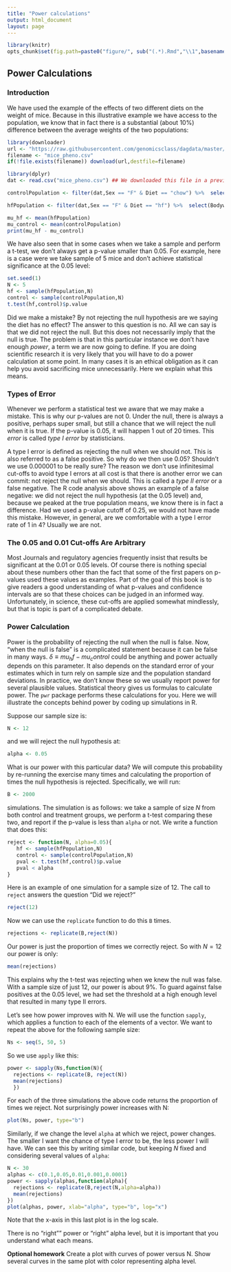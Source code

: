 ```yaml
---
title: "Power calculations"
output: html_document
layout: page
---
```


```r
library(knitr)
opts_chunk$set(fig.path=paste0("figure/", sub("(.*).Rmd","\\1",basename(knitr:::knit_concord$get('infile'))), "-"))
```



## Power Calculations 

### Introduction

We have used the example of the effects of two different diets on the weight of mice. Because in this illustrative example we have access to the population, we know that in fact there is a substantial (about 10%) difference between the average weights of the two populations:

```r
library(downloader)
url <- "https://raw.githubusercontent.com/genomicsclass/dagdata/master/inst/extdata/mice_pheno.csv"
filename <- "mice_pheno.csv"
if(!file.exists(filename)) download(url,destfile=filename)
```

```r
library(dplyr)
dat <- read.csv("mice_pheno.csv") ## We downloaded this file in a previous section

controlPopulation <- filter(dat,Sex == "F" & Diet == "chow") %>%  select(Bodyweight) %>% unlist

hfPopulation <- filter(dat,Sex == "F" & Diet == "hf") %>%  select(Bodyweight) %>% unlist

mu_hf <- mean(hfPopulation)
mu_control <- mean(controlPopulation)
print(mu_hf - mu_control)
```

We have also seen that in some cases when we take a sample and perform a t-test, we don't always get a p-value smaller than 0.05. For example, here is a case were we take sample of 5 mice and don't achieve statistical significance at the 0.05 level:

```r
set.seed(1)
N <- 5
hf <- sample(hfPopulation,N)
control <- sample(controlPopulation,N)
t.test(hf,control)$p.value
```

Did we make a mistake? By not rejecting the null hypothesis are we saying the diet has no effect? The answer to this question is no. All we can say is that we did not reject the null. But this does not necessarily imply that the null is true. The problem is that in this particular instance we don't have enough _power_, a term we are now going to define. If you are doing scientific research it is very likely that you will have to do a power calculation at some point. In many cases it is an ethical obligation as it can help you avoid sacrificing mice unnecessarily. Here we explain what this means.


### Types of Error

Whenever we perform a statistical test we aware that we may make a mistake. This is why our p-values are not 0. Under the null, there is always a positive, perhaps super small, but still a chance that we will reject the null when it is true. If the p-value is 0.05, it will happen 1 out of 20 times. This *error* is called _type I error_ by statisticians. 

A type I error is defined as rejecting the null when we should not. This is also referred to as a false positive. So why do we then use 0.05? Shouldn't we use 0.000001 to be really sure? The reason we don't use infinitesimal cut-offs to avoid type I errors at all cost is that there is another error we can commit: not reject the null when we should. This is called a _type II error_ or a false negative. The R code analysis above shows an example of a false negative: we did not reject the null hypothesis (at the 0.05 level) and, because we peaked at the true population means, we know there is in fact a difference. Had we used a p-value cutoff of 0.25, we would not have made this mistake. However, in general, are we comfortable with a type I error rate of 1 in 4? Usually we are not. 


### The 0.05 and 0.01 Cut-offs Are Arbitrary

Most Journals and regulatory agencies frequently insist that results be significant at the 0.01 or 0.05 levels. Of course there is nothing special about these numbers other than the fact that some of the first papers on p-values used these values as examples. Part of the goal of this book is to give readers a good understanding of what p-values and confidence intervals are so that these choices can be judged in an informed way. Unfortunately, in science, these cut-offs are applied somewhat mindlessly, but that is topic is part of a complicated debate.


### Power Calculation

Power is the probability of rejecting the null when the null is false. Now, "when the null is false" is a complicated statement because it can be false in many ways. $\delta \equiv mu_hf - mu_control$ could be anything and power actually depends on this parameter. It also depends on the standard error of your estimates which in turn rely on sample size and the population standard deviations. In practice, we don't know these so we usually report power for several plausible values. Statistical theory gives us formulas to calculate power. The `pwr` package performs these calculations for you. Here we will illustrate the concepts behind power by coding up simulations in R.

Suppose our sample size is: 

```r
N <- 12
```

and we will reject the null hypothesis at:

```r
alpha <- 0.05
```

What is our power with this particular data? We will compute this probability by re-running the exercise many times and calculating the proportion of times the null hypothesis is rejected. Specifically, we will run: 

```r
B <- 2000
```

simulations. The simulation is as follows: we take a sample of size $N$ from both control and treatment groups, we perform a t-test comparing these two, and report if the p-value is less than `alpha` or not. We write a function that does this:

```r
reject <- function(N, alpha=0.05){
   hf <- sample(hfPopulation,N) 
   control <- sample(controlPopulation,N)
   pval <- t.test(hf,control)$p.value
   pval < alpha
}
```

Here is an example of one simulation for a sample size of 12. The call to `reject` answers the question "Did we reject?" 
```r
reject(12)
```

Now we can use the `replicate` function to do this `B` times. 

```r
rejections <- replicate(B,reject(N))
```

Our power is just the proportion of times we correctly reject. So with  $N=12$ our power is only: 

```r
mean(rejections)
```

This explains why the t-test was rejecting when we knew the null was false. With a sample size of just 12, our power is about 9%. To guard against false positives at the 0.05 level, we had set the threshold at a high enough level that resulted in many type II errors.

Let's see how power improves with N. We will use the function `sapply`, which applies a function to each of the elements of a vector. We want to repeat the above for the following sample size:

```r
Ns <- seq(5, 50, 5)
```

So we use `apply` like this:
```r
power <- sapply(Ns,function(N){
  rejections <- replicate(B, reject(N))
  mean(rejections)
  })
```

For each of the three simulations the above code returns the proportion of times we reject. Not surprisingly power increases with N:

```r
plot(Ns, power, type="b")
```

Similarly, if we change the level `alpha` at which we reject, power changes. The smaller I want the chance of type I error to be, the less power I will have. We can see this by writing similar code, but keeping $N$ fixed and considering several values of `alpha`:

```r
N <- 30
alphas <- c(0.1,0.05,0.01,0.001,0.0001)
power <- sapply(alphas,function(alpha){
  rejections <- replicate(B,reject(N,alpha=alpha))
  mean(rejections)
})
plot(alphas, power, xlab="alpha", type="b", log="x")
```

Note that the x-axis in this last plot is in the log scale.

There is no "right"" power or "right" alpha level, but it is important that you understand what each means.

<b>Optional homework</b> Create a plot with curves of power versus N. Show several curves in the same plot with color representing alpha level.
